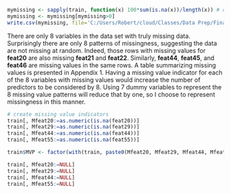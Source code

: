 ```r
mymissing <- sapply(train, function(x) 100*sum(is.na(x))/length(x)) # only 8 variables with missing
mymissing <- mymissing[mymissing>0]
write.csv(mymissing, file='C:/Users/Robert/cloud/Classes/Data Prep/Final Project/Percent Missing.csv')
```

There are only 8 variables in the data set with truly missing data. Surprisingly there are only 8 patterns of missingness, suggesting the data are not missing at random. Indeed, those rows with missing values for **feat20** are also missing **feat21** and **feat22**. Similarly, **feat44**, **feat45**, and **feat46** are missing values in the same rows. A table summarizing missing values is presented in Appendix 1. Having a missing value indicator for each of the 8 variables with missing values would increase the number of predictors to be considered by 8. Using 7 dummy variables to represent the 8 missing value patterns will reduce that by one, so I choose to represent missingness in this manner.

```r
# create missing value indicators
train[, Mfeat20:=as.numeric(is.na(feat20))]
train[, Mfeat29:=as.numeric(is.na(feat29))]
train[, Mfeat44:=as.numeric(is.na(feat44))]
train[, Mfeat55:=as.numeric(is.na(feat55))]

train$MVP <- factor(with(train, paste0(Mfeat20, Mfeat29, Mfeat44, Mfeat55)))

train[, Mfeat20:=NULL]
train[, Mfeat29:=NULL]
train[, Mfeat44:=NULL]
train[, Mfeat55:=NULL]
```
